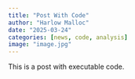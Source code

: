 ```yaml
---
title: "Post With Code"
author: "Harlow Malloc"
date: "2025-03-24"
categories: [news, code, analysis]
image: "image.jpg"
---
```


This is a post with executable code.
